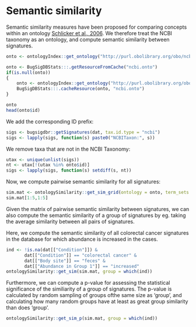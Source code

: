 # Semantic similarity

Semantic similarity measures have been proposed for comparing concepts within an
ontology [Schlicker et al., 2006](https://bmcbioinformatics.biomedcentral.com/articles/10.1186/1471-2105-7-302).
We therefore treat the NCBI taxonomy as an ontology, and compute semantic similarity
between signatures.

```r
onto <- ontologyIndex::get_ontology("http://purl.obolibrary.org/obo/ncbitaxon.obo")
```

```r
onto <- BugSigDBStats:::.getResourceFromCache("ncbi.onto")
if(is.null(onto))
{
    onto <- ontologyIndex::get_ontology("http://purl.obolibrary.org/obo/ncbitaxon.obo")
    BugSigDBStats:::.cacheResource(onto, "ncbi.onto")
} 
```

```r
onto
head(onto$id)
```

We add the corresponding ID prefix:

```r
sigs <- bugsigdbr::getSignatures(dat, tax.id.type = "ncbi")
sigs <- lapply(sigs, function(s) paste0("NCBITaxon:", s))
```            

We remove taxa that are not in the NCBI Taxonomy:

```r
utax <- unique(unlist(sigs))
nt <- utax[!(utax %in% onto$id)]
sigs <- lapply(sigs, function(s) setdiff(s, nt))
```

Now, we compute pairwise semantic similarity for all signatures:

```r
sim.mat <- ontologySimilarity::get_sim_grid(ontology = onto, term_sets = sigs)
sim.mat[1:5,1:5]
```

Given the matrix of pairwise semantic similarity between signatures, we can also
compute the semantic similarity of a group of signatures by eg. taking the average
similarity between all pairs of signatures.

Here, we compute the semantic similarity of all colorectal cancer signatures in
the database for which abundance is increased in the cases. 

```r
ind <- !is.na(dat[["Condition"]]) &
       dat[["Condition"]] == "colorectal cancer" & 
       dat[["Body site"]] == "feces" & 
       dat[["Abundance in Group 1"]] == "increased"
ontologySimilarity::get_sim(sim.mat, group = which(ind))
```

Furthermore, we can compute a p-value for assessing the statistical
significance of the similiarity of a group of signatures. The p-value is calculated
by random sampling of groups ofthe same size as ‘group’, and calculating how many
random groups have at least as great group similarity than does ‘group’.

```r
ontologySimilarity::get_sim_p(sim.mat, group = which(ind))
```

